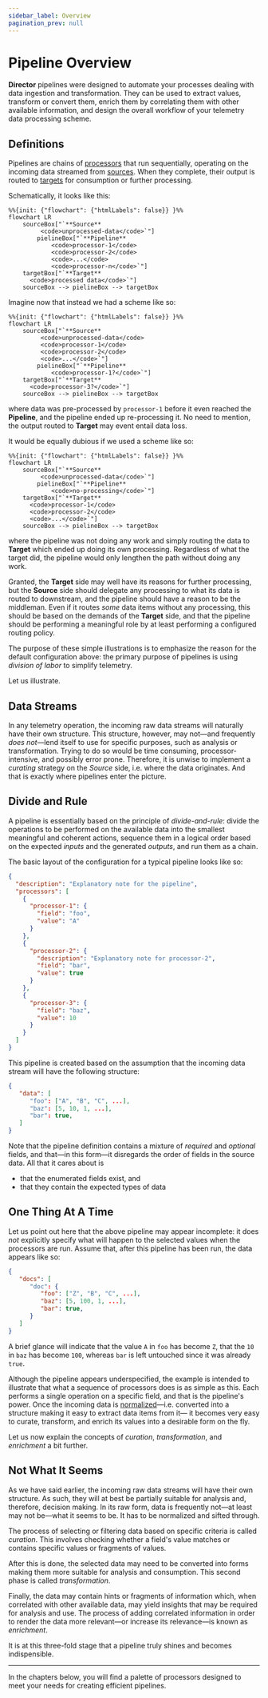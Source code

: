 ```yaml
---
sidebar_label: Overview
pagination_prev: null
---
```


# Pipeline Overview

**Director** pipelines were designed to automate your processes dealing with data ingestion and transformation. They can be used to extract values, transform or convert them, enrich them by correlating them with other available information, and design the overall workflow of your telemetry data processing scheme.

## Definitions

Pipelines are chains of [processors](./processors) that run sequentially, operating on the incoming data streamed from [sources](source.mdx). When they complete, their output is routed to [targets](target.mdx) for consumption or further processing.

Schematically, it looks like this:

```mermaid
%%{init: {"flowchart": {"htmlLabels": false}} }%%
flowchart LR
	sourceBox["`**Source**
         <code>unprocessed-data</code>`"]
    	pielineBox["`**Pipeline**
			<code>processor-1</code>
    		<code>processor-2</code>
    		<code>...</code>
    		<code>processor-n</code>`"]
	targetBox["`**Target**
      <code>processed data</code>`"]
	sourceBox --> pielineBox --> targetBox
```

Imagine now that instead we had a scheme like so:

```mermaid
%%{init: {"flowchart": {"htmlLabels": false}} }%%
flowchart LR
	sourceBox["`**Source**
         <code>unprocessed-data</code>
         <code>processor-1</code>
         <code>processor-2</code>
         <code>...</code>`"]
    	pielineBox["`**Pipeline**
			<code>processor-1?</code>`"]
	targetBox["`**Target**
      <code>processor-3?</code>`"]
	sourceBox --> pielineBox --> targetBox
```

where data was pre-processed by `processor-1` before it even reached the **Pipeline**, and the pipeline ended up re-processing it. No need to mention, the output routed to **Target** may event entail data loss.

It would be equally dubious if we used a scheme like so:

```mermaid
%%{init: {"flowchart": {"htmlLabels": false}} }%%
flowchart LR
	sourceBox["`**Source**
         <code>unprocessed-data</code>`"]
    	pielineBox["`**Pipeline**
			<code>no-processing</code>`"]
	targetBox["`**Target**
      <code>processor-1</code>
      <code>processor-2</code>
      <code>...</code>`"]
	sourceBox --> pielineBox --> targetBox
```

where the pipeline was not doing any work and simply routing the data to **Target** which ended up doing its own processing. Regardless of what the target did, the pipeline would only lengthen the path without doing any work.

Granted, the **Target** side may well have its reasons for further processing, but the **Source** side should delegate any processing to what its data is routed to downstream, and the pipeline should have a reason to be the middleman. Even if it routes _some_ data items without any processing, this should be based on the demands of the **Target** side, and that the pipeline should be performing a meaningful role by at least performing a configured routing policy.

The purpose of these simple illustrations is to emphasize the reason for the default configuration above: the primary purpose of pipelines is using _division of labor_ to simplify telemetry.

Let us illustrate.

## Data Streams

In any telemetry operation, the incoming raw data streams will naturally have their own structure. This structure, however, may not&mdash;and frequently _does not_&mdash;lend itself to use for specific purposes, such as analysis or transformation. Trying to do so would be time consuming, processor-intensive, and possibly error prone. Therefore, it is unwise to implement a _curating_ strategy on the _Source_ side, i.e. where the data originates. And that is exactly where pipelines enter the picture.

## Divide and Rule

A pipeline is essentially based on the principle of _divide-and-rule_: divide the operations to be performed on the available data into the smallest meaningful and coherent actions, sequence them in a logical order based on the expected _inputs_ and the generated _outputs_, and run them as a chain.

The basic layout of the configuration for a typical pipeline looks like so:

```json
{
  "description": "Explanatory note for the pipeline",
  "processors": [
    {
      "processor-1": {
        "field": "foo",
        "value": "A"
      }
    },
    {
      "processor-2": {
        "description": "Explanatory note for processor-2",
        "field": "bar",
        "value": true
      }
    },
    {
      "processor-3": {
        "field": "baz",
        "value": 10
      }
    }
  ]
}
```

This pipeline is created based on the assumption that the incoming data stream will have the following structure:

```json
{
   "data": [
      "foo": ["A", "B", "C", ...],
      "baz": [5, 10, 1, ...],
      "bar": true,
   ]
}
```

Note that the pipeline definition contains a mixture of _required_ and _optional_ fields, and that&mdash;in this form&mdash;it disregards the order of fields in the source data. All that it cares about is

* that the enumerated fields exist, and
* that they contain the expected types of data

## One Thing At A Time

Let us point out here that the above pipeline may appear incomplete: it does _not_ explicitly specify what will happen to the selected values when the processors are run. Assume that, after this pipeline has been run, the data appears like so:

```json
{
   "docs": [
      "doc": {
         "foo": ["Z", "B", "C", ...],
         "baz": [5, 100, 1, ...],
         "bar": true,
      }
   ]
}
```

A brief glance will indicate that the value `A` in `foo` has become `Z`, that the `10` in `baz` has become `100`, whereas `bar` is left untouched since it was already `true`.

Although the pipeline appears underspecified, the example is intended to illustrate that what a sequence of processors does is as simple as this. Each performs a single operation on a specific field, and that is the pipeline's power. Once the incoming data is [normalized](../misc/normalization.mdx)&mdash;i.e. converted into a structure making it easy to extract data items from it&mdash; it becomes very easy to curate, transform, and enrich its values into a desirable form on the fly.

Let us now explain the concepts of _curation_, _transformation_, and _enrichment_ a bit further.

## Not What It Seems

As we have said earlier, the incoming raw data streams will have their own structure. As such, they will at best be partially suitable for analysis and, therefore, decision making. In its raw form, data is frequently not&mdash;at least may not be&mdash;what it seems to be. It has to be normalized and sifted through.

The process of selecting or filtering data based on specific criteria is called _curation_. This involves checking whether a field's value matches or contains specific values or fragments of values.

After this is done, the selected data may need to be converted into forms making them more suitable for analysis and consumption. This second phase is called _transformation_.

Finally, the data may contain hints or fragments of information which, when correlated with other available data, may yield insights that may be required for analysis and use. The process of adding correlated information in order to render the data more relevant&mdash;or increase its relevance&mdash;is known as _enrichment_.

It is at this three-fold stage that a pipeline truly shines and becomes indispensible.

---

In the chapters below, you will find a palette of processors designed to meet your needs for creating efficient pipelines.
